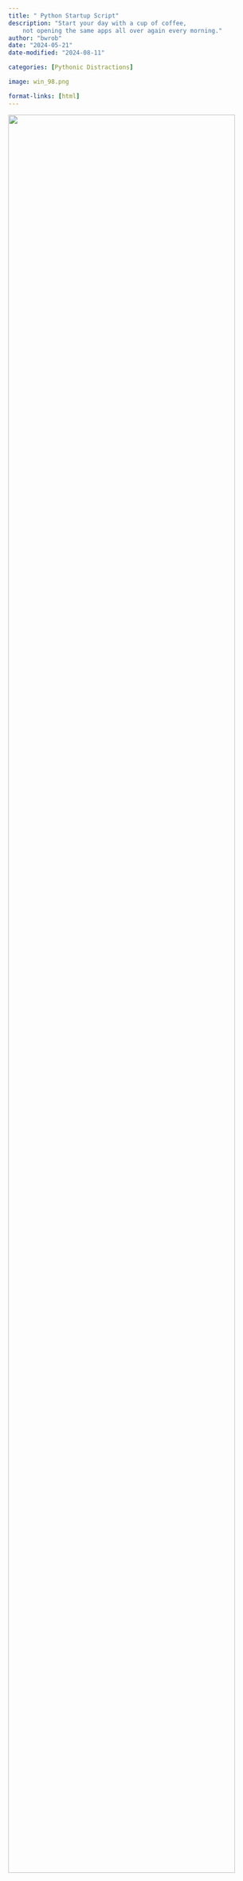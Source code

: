 ```yaml
---
title: " Python Startup Script"
description: "Start your day with a cup of coffee,
    not opening the same apps all over again every morning."
author: "bwrob"
date: "2024-05-21"
date-modified: "2024-08-11"

categories: [Pythonic Distractions]

image: win_98.png

format-links: [html]
---
```


![](win_98.png){width="95%" fig-align="center"}

## Why a start up script?

Confession time. Pre-COVID I worked for a Swiss bank --- it was the whole corporate package. Working from a crowded office, open space, dedicated desks, dedicated desktop PCs, hundreds of people. And we never turned the PC's off, some of them were running constantly for months. Not very eco-friendly behavior, either from the company side and from the employees. But there were legit reasons for this and the company had much [bigger sins](https://www.wikiwand.com/en/Credit_Suisse#Controversies) on their books.

As for the reasons for eternally turned on machines --- the proprietary frameworks and tooling we used were awfully heavy and slow. If you were occasionally forced to kill all the processes once in a while due to an update or system crash getting them all up again would take an hour or more. Developer tools, pricing systems, connections to Monte Carlo farms, downloading trade data, analysis definitions.

One tidbit to get this point across - in 2019 we still used 32-bit Win7, which had a cap on single-process memory consumption to 4Gb. We had a universally used hack to extend this to 8Gb for Excel, since the default wasn't enough for many of our pricing sheets.

When post-COVID I parted ways with the company, I got a corporate laptop from the new employer. The office was much sparser, quieter with 'hot seats' approach. I worked mostly remotely either way. This meant switching off the company machine each day, as the VPN connections and certificates wouldn't last overnight. I was extremely annoyed with opening all of the daily tools again and again, after getting used to having it all waiting for me to jump right in.

Hence the need for a startup script to open all of the apps, tools and files programatically. It won't cover everything, like authorizations or connections but still a little helper to start the day.

To spice things up, we will over-engineer the hell out of it and use generic typing, generators and decorators :D.

## The startup script

### Public interface

Let's think about the design first, what we want to achieve. Imagine the code being split into two:

-   the hidden logic layer, the worker that does stuff,
-   and the public interface that integrates with the rest of the codebase or is called at the top level, the manager.

We can start by creating the public interface, see what we want to achieve, and later deal with filling in a working implementation. You can either define the logic functions as mocks, or just live with linting issues. This is what my desired usage is:

```python
#| eval: false

def run_startup_script() -> None:
    """Run the startup script."""
    logger.info(f" Welcome {os.getlogin()}! ".center(40, "*"))
    start_programs(
        [
            Program.POWERSHELL,
            Program.NOTEPAD,
            (Program.FIREFOX, 8),
        ],
    )
    start_work_files([Path.home() / ".temp"])
    run_commands(['Write-Output "test"'])

```

We specify programs to be launched, open all files in a chosen temp folder, and run a list of shell commands. After each step there should be some delay not to spam system with process calls. Certain steps might be more time consuming, like cloud services authorization. Those need longer delay. On the other hand, specifying delay for each task would be cumbersome, most cases would be fine with some default value. We end up with a design that our soon-to-be workers `start_programs`, `start_work_files`, and `run_commands` expect lists of either `task` or `(task, delay_seconds)`. We can now start the implementation by figuring out how the delay time should be defaulted if not specified.

### Decorator defaulting the time delays

Now we can start the implementation. We want the workers to be called with a list of tasks, but a task can be either a command or a tuple including the delay. Let's not include some complicated conditionals in each of the workers. That would be annoying, and potentially get out of sync at some point.

Other way to do this is to add a default delay to all non-tuple items. We can implement that as a separate defaulting function, which we would call in each worker. But, being more clever we could use a decorator, that changes the workers's signature.

```python
from functools import wraps
from collections.abc import Callable
from typing import TypeVar

T = TypeVar("T")
Task = tuple[T, int]
TaskList = list[Task[T]]
TaskListOptionalDelay = list[Task[T] | T]


DEFAULT_DELAY_SECONDS = 4

def with_optional_delay(
    task_worker: Callable[[TaskList[T]], None],
) -> Callable[[TaskListOptionalDelay[T]], None]:
    """Add default delay to all non-tuple items.

    Args:
    ----
        task_worker: A function that takes a list of tasks.

    """

    @wraps(task_worker)
    def task_defaulted_worker(task_list: TaskListOptionalDelay[T]) -> None:
        """Add a default delay to tasks in a task list if no delay is specified.

        Args:
        ----
            task_list: A list of tasks with optional delays.

        """
        tasks_with_defaulted_delays: TaskList[T] = [
            item if isinstance(item, tuple) else (item, DEFAULT_DELAY_SECONDS)
            for item in task_list
        ]
        return task_worker(tasks_with_defaulted_delays)

    return task_defaulted_worker
```

First, for convinience let's define a template type annotation:

-   The generic, variable type is conventionally denoted by `T`.
-   A `Task` is a tuple of a generic task `T` and a `int` delay.
-   A `TaskList` is a list of `Task`s. Simple.
-   A `TaskListOptionalDelay` is a list of `Task`s or `T`s. Those are the guys we are going to turn into `TaskLists`.

The decorator 'with_optional_delay' adds a default delay of 4 seconds to all non-tuple items. It's input is a worker function that already expects a `TaskList`. It fills in the missing delay with the default value, and passes it to the decorated function.

### Main workers

With the preparation done, we can start with the workers. For the programs we will be launching, we need to look up the exact paths of the executables. Let's define a `Program` enum, that would wrap those up in readable nice names. For working with system paths we will use `pathlib.Path` that provides high-level interface.

```python
#| eval: false

from enum import Enum
from pathlib import Path


class Program(Enum):
    """Types of programs."""

    POWERSHELL = Path(r"C:\windows\system32\windowspowershell\v1.0\powershell.exe")
    NOTEPAD = Path(r"C:\Program Files\Notepad++\notepad++.exe")
    FIREFOX = Path(r"C:\ProgramData\Microsoft\Windows\Start Menu\Programs\Firefox.lnk")
```

Other than that, the main workers `start_programs`, `start_work_files`, and `run_commands` are simple. They just iterate over the provided `TaskList` and do the respective action for a given `Task`.

```python
#| eval: false


@with_optional_delay
def start_programs(
    programs: TaskList[Program],
) -> None:
    """Start listed programs.

    Args:
    ----
        programs: List of programs to start.
            Can be a string or a tuple. If a tuple is given, the first
            element is the name, the second is the delay.

    """
    for program, delay in programs:
        start_process(
            name=program.name,
            path=program.value,
            delay=delay,
        )


@with_optional_delay
def start_work_files(
    directory_tasks: TaskList[Path],
) -> None:
    """Start all  files in the work folders.

    Args:
    ----
        directory_tasks: List of tasks with paths to work folders.

    """
    for path, delay in path_files(directory_tasks):
        start_process(
            name=path.name,
            path=path,
            delay=delay,
        )


@with_optional_delay
def run_commands(
    commands: TaskList[str],
) -> None:
    """Run all commands in the command list.

    Args:
    ----
        commands: List of commands to run.

    """
    for command, delay in commands:
        run_command(command, delay)


```

### List all files in list of directories

Notice the use of `path_files` generator above. When working with complex iterations, it is good practice to create a generator that wraps the iteration details. It is beneficial for readability and maintainability, especially in cases where you need to:

-   yield multiple values at once (ex. *yield path, delay* for path in directory\*)
-   have nested iterators (ex. *for directory in list for path in directory*)
-   filter the iteration (ex. *for path in directory if filter(path)*)

Here we'll have all three of them combined!

```python
#| eval: false

NAME_EXCLUDES = ("$", "tmp")
EXT_EXCLUDES = ("exe",)


def filter_excluded(
    path: Path,
) -> bool:
    """Filter path based on name and extension exclude lists.

    Args:
    ----
        path: Path to filter.

    """
    return (path.stem not in NAME_EXCLUDES) and (path.suffix not in EXT_EXCLUDES)



def path_files(
    directory_tasks: TaskList[Path],
) -> Generator[tuple[Path, int], None, None]:
    """Generate all files in the work folder that are not excluded.

    Yields the folder path at beginning of the generator.

    Args:
    ----
        directory_tasks: List of tasks with paths to work folders.

    """
    for folder, delay in directory_tasks:
        yield folder, delay

        all_files = folder.glob(FILES_IN_TREE_PATTERN)
        filtered = filter(filter_excluded, all_files)

        for file in filtered:
            yield file, delay


```

The `filter_excluded` function filters out files based on name and extension exclude lists. `Path.stem` and `Path.suffix` are used to check if the file name or extension is in the lists respectively.

### Interacting with the OS

With all of the framework prepared, the next step is to interact with the OS. To open a file, folder or run an app, we can use the `os.startfile` function. All the rest of the `start_process` function is just utility logging. For running a shell command we can use the `subprocess` module, calling powershell with the `powershell.exe` and adding the command to run.

```python
#| eval: false

import os
import subprocess
import time


def start_process(
    *,
    name: str,
    path: Path,
    delay: int = DEFAULT_DELAY_SECONDS,
) -> None:
    """Given a path, starts the target.

    Behavior:
        * Minimizes all windows.
        * Depending on the path target:
            * executable files are run,
            * content files are opened with system default program,
            * folders are opened with system explorer.

    Args:
    ----
        name: Name of the process to start.
        path: Path to the target.
        delay: Time to wait after starting the process.

    """
    if path.is_dir():
        logger.info("Opening folder %s", name)

    if path.suffix in (".exe", ".lnk"):
        logger.info("Running app %s", name)
    else:
        logger.info("Opening file %s", name)

    os.startfile(path)
    time.sleep(delay)


def run_command(
    command: str,
    delay: int,
) -> None:
    """Run a powershell command.

    Args:
    ----
        command: Command to run.
        delay: Time to wait after starting the process.

    """
    _ = subprocess.call(
        f"powershell.exe {command}",
        shell=False,
    )
    time.sleep(delay)

```

## The last bit of convenience

We got it guys, the script works and the job is done. But.. do you recall the last time you googled a shortcut for a semi-frequently used functionality? Do you still remember the shortcut, or use it each time you need the functionality? Convinience needs to be convenient (obviously). So let' make usage of our script as seamless as possible.

At Windows OS, for me best way would be to have a shortcut that would run it on one click that is pinned to taskbar and start menu. To create one:

-   Go to any folder, right-click and select `New > Shortcut`.
-   In the guide that pops up paste in `%systemroot%\System32\cmd.exe /c "python.exe $1"` where `$1` should be replaced by the path to your script. You can also replace `python.exe` with interpreter path of any venv you wish.
-   Optionally, you can later change the icon for the shortcut (needs to be `.ico` file). I like to roll with Win-98 style \`My Computer' icon.
-   Copy the shortcut to start menu directory. For Win11 it's `C:\ProgramData\Microsoft\Windows\Start Menu\Programs`. You should be able to see it in start menu already. Now you can pin it to taskbar.

![](startup_shortcut.png){width="100%"}

That's a good enough reminder and convenience tool for me. You might need some different setup, especially for another OS. For Linux, you might try to leverage `activate` or `bashrc` scripts in your working setup.

## Further extensions

There are a couple more things I wish this guy could do for me still:

-   **Changing Teams status to green** - there's a MS Graph API that could do this but we would need to manage Azure authorizations through the script. I am not up to that, especially on a work account. Might experiment on personal one in the future.
-   **Display placement of opened processes** -- I have 2 displays (which you could count as 4, due to size format) and I am very particular about where each app should go. I would love the apps to open where they should. This is however OS specific, for Win it require to mingle with win32api. Yet another project for the future.

::: callout-note
Download the startup [script](../../scripts/startup_script.py) and example Windows [shortcut](Startup!.lnk).
:::
